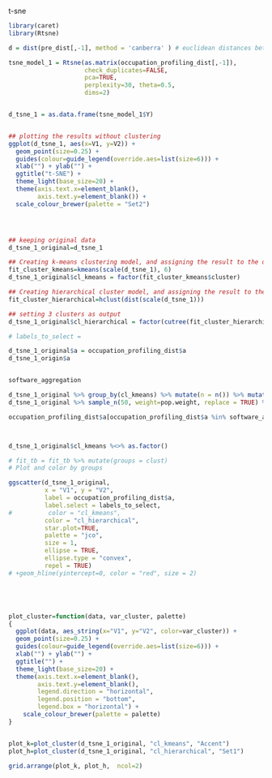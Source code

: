 t-sne

```r

library(caret)  
library(Rtsne)

d = dist(pre_dist[,-1], method = 'canberra' ) # euclidean distances between the rows

tsne_model_1 = Rtsne(as.matrix(occupation_profiling_dist[,-1]),
                     check_duplicates=FALSE,
                     pca=TRUE,
                     perplexity=30, theta=0.5,
                     dims=2)


d_tsne_1 = as.data.frame(tsne_model_1$Y)  



```


```r

## plotting the results without clustering
ggplot(d_tsne_1, aes(x=V1, y=V2)) +  
  geom_point(size=0.25) +
  guides(colour=guide_legend(override.aes=list(size=6))) +
  xlab("") + ylab("") +
  ggtitle("t-SNE") +
  theme_light(base_size=20) +
  theme(axis.text.x=element_blank(),
        axis.text.y=element_blank()) +
  scale_colour_brewer(palette = "Set2")





```



```r

## keeping original data
d_tsne_1_original=d_tsne_1

## Creating k-means clustering model, and assigning the result to the data used to create the tsne
fit_cluster_kmeans=kmeans(scale(d_tsne_1), 6)  
d_tsne_1_original$cl_kmeans = factor(fit_cluster_kmeans$cluster)

## Creating hierarchical cluster model, and assigning the result to the data used to create the tsne
fit_cluster_hierarchical=hclust(dist(scale(d_tsne_1)))

## setting 3 clusters as output
d_tsne_1_original$cl_hierarchical = factor(cutree(fit_cluster_hierarchical, k=3))

```


```r

# labels_to_select =

d_tsne_1_original$a = occupation_profiling_dist$a
d_tsne_1_origin$a


software_aggregation

d_tsne_1_original %>% group_by(cl_kmeans) %>% mutate(n = n()) %>% mutate(n_w = n/sum(n)) %>% View()
d_tsne_1_original %>% sample_n(50, weight=pop.weight, replace = TRUE) %>%

occupation_profiling_dist$a[occupation_profiling_dist$a %in% software_aggregated$a2[1:115]]




```


```r



d_tsne_1_original$cl_kmeans %<>% as.factor()

# fit_tb = fit_tb %>% mutate(groups = clust)
# Plot and color by groups

ggscatter(d_tsne_1_original,
          x = "V1", y = "V2", 
          label = occupation_profiling_dist$a,
          label.select = labels_to_select,
#          color = "cl_kmeans",
          color = "cl_hierarchical",
          star.plot=TRUE,
          palette = "jco",
          size = 1, 
          ellipse = TRUE,
          ellipse.type = "convex",
          repel = TRUE)
# +geom_hline(yintercept=0, color = "red", size = 2)





plot_cluster=function(data, var_cluster, palette)  
{
  ggplot(data, aes_string(x="V1", y="V2", color=var_cluster)) +
  geom_point(size=0.25) +
  guides(colour=guide_legend(override.aes=list(size=6))) +
  xlab("") + ylab("") +
  ggtitle("") +
  theme_light(base_size=20) +
  theme(axis.text.x=element_blank(),
        axis.text.y=element_blank(),
        legend.direction = "horizontal", 
        legend.position = "bottom",
        legend.box = "horizontal") + 
    scale_colour_brewer(palette = palette) 
}


plot_k=plot_cluster(d_tsne_1_original, "cl_kmeans", "Accent")  
plot_h=plot_cluster(d_tsne_1_original, "cl_hierarchical", "Set1")

grid.arrange(plot_k, plot_h,  ncol=2)  



```
